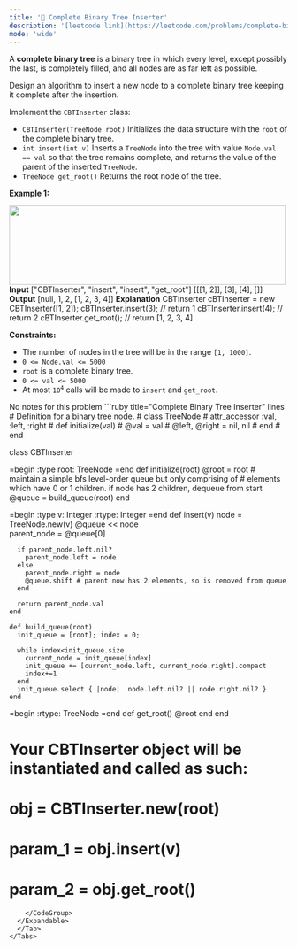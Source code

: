 ```yaml
---
title: '🧀 Complete Binary Tree Inserter'
description: '[leetcode link](https://leetcode.com/problems/complete-binary-tree-inserter/description/)'
mode: 'wide'
---
```

<Tabs>
  <Tab title="Question" icon="circle-question" iconType="regular">
    <Card>
      <p>A <strong>complete binary tree</strong> is a binary tree in which every level, except possibly the last, is completely filled, and all nodes are as far left as possible.</p>  <p>Design an algorithm to insert a new node to a complete binary tree keeping it complete after the insertion.</p>  <p>Implement the <code>CBTInserter</code> class:</p>  <ul>  <li><code>CBTInserter(TreeNode root)</code> Initializes the data structure with the <code>root</code> of the complete binary tree.</li>  <li><code>int insert(int v)</code> Inserts a <code>TreeNode</code> into the tree with value <code>Node.val == val</code> so that the tree remains complete, and returns the value of the parent of the inserted <code>TreeNode</code>.</li>  <li><code>TreeNode get_root()</code> Returns the root node of the tree.</li> </ul>   <p><strong class="example">Example 1:</strong></p> <img alt="" src="https://assets.leetcode.com/uploads/2021/08/03/lc-treeinsert.jpg" style="width: 500px; height: 143px;" />  <strong>Input</strong> [&quot;CBTInserter&quot;, &quot;insert&quot;, &quot;insert&quot;, &quot;get_root&quot;] [[[1, 2]], [3], [4], []] <strong>Output</strong> [null, 1, 2, [1, 2, 3, 4]]  <strong>Explanation</strong> CBTInserter cBTInserter = new CBTInserter([1, 2]); cBTInserter.insert(3);  // return 1 cBTInserter.insert(4);  // return 2 cBTInserter.get_root(); // return [1, 2, 3, 4]    <p><strong>Constraints:</strong></p>  <ul>  <li>The number of nodes in the tree will be in the range <code>[1, 1000]</code>.</li>  <li><code>0 &lt;= Node.val &lt;= 5000</code></li>  <li><code>root</code> is a complete binary tree.</li>  <li><code>0 &lt;= val &lt;= 5000</code></li>  <li>At most <code>10<sup>4</sup></code> calls will be made to <code>insert</code> and <code>get_root</code>.</li> </ul> 
    </Card>
  </Tab>
  <Tab title="Solution" icon="lightbulb" iconType="regular" >
    <Card>
      No notes for this problem
    </Card>
  <Expandable title="code">
    <CodeGroup dropdown>
```ruby title="Complete Binary Tree Inserter" lines
# Definition for a binary tree node.
# class TreeNode
#     attr_accessor :val, :left, :right
#     def initialize(val)
#         @val = val
#         @left, @right = nil, nil
#     end
# end

class CBTInserter

=begin
    :type root: TreeNode
=end
    def initialize(root)
        @root = root
        # maintain a simple bfs level-order queue but only comprising of
        # elements which have 0 or 1 children. if node has 2 children, dequeue from start
        @queue = build_queue(root)
    end

=begin
    :type v: Integer
    :rtype: Integer
=end
    def insert(v)
      node = TreeNode.new(v)
      @queue << node    
      parent_node = @queue[0]
      
      if parent_node.left.nil?
        parent_node.left = node
      else
        parent_node.right = node
        @queue.shift # parent now has 2 elements, so is removed from queue
      end
      
      return parent_node.val
    end
  
    def build_queue(root)
      init_queue = [root]; index = 0;

      while index<init_queue.size
        current_node = init_queue[index]
        init_queue += [current_node.left, current_node.right].compact
        index+=1
      end
      init_queue.select { |node|  node.left.nil? || node.right.nil? }
    end

=begin
    :rtype: TreeNode
=end
    def get_root()
        @root
    end
end

# Your CBTInserter object will be instantiated and called as such:
# obj = CBTInserter.new(root)
# param_1 = obj.insert(v)
# param_2 = obj.get_root()
```
    </CodeGroup>
  </Expandable>
  </Tab>
</Tabs>